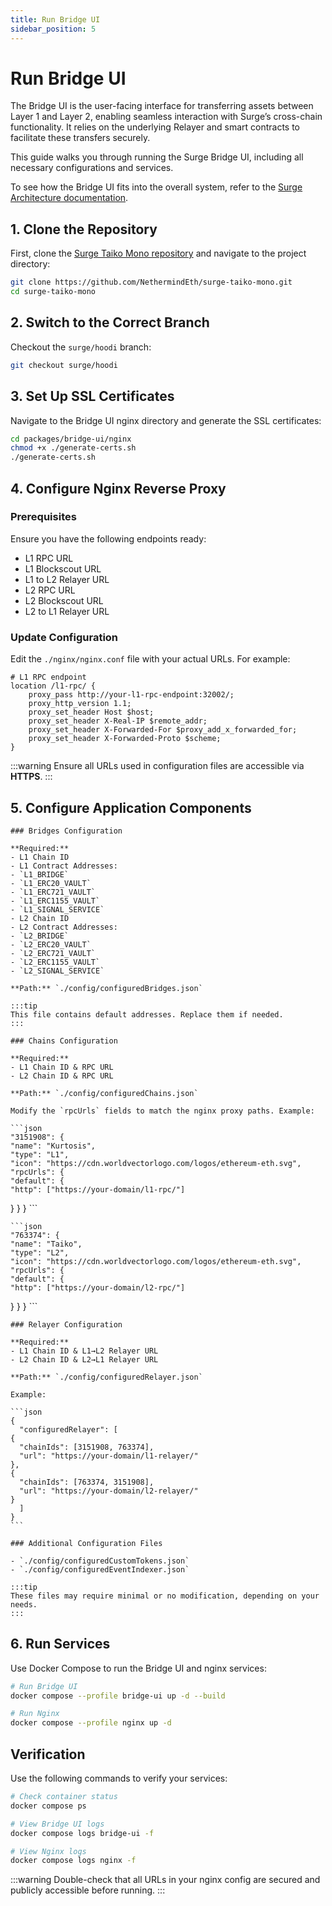 ```yaml
---
title: Run Bridge UI
sidebar_position: 5
---
```



# Run Bridge UI

The Bridge UI is the user-facing interface for transferring assets between Layer 1 and Layer 2, enabling seamless interaction with Surge’s cross-chain functionality. It relies on the underlying Relayer and smart contracts to facilitate these transfers securely.

This guide walks you through running the Surge Bridge UI, including all necessary configurations and services.

To see how the Bridge UI fits into the overall system, refer to the [Surge Architecture documentation](/docs/about/architecture).

## 1. Clone the Repository

First, clone the [Surge Taiko Mono repository](https://github.com/NethermindEth/surge-taiko-mono) and navigate to the project directory:

```bash
git clone https://github.com/NethermindEth/surge-taiko-mono.git
cd surge-taiko-mono
```

## 2. Switch to the Correct Branch

Checkout the `surge/hoodi` branch:

```bash
git checkout surge/hoodi
```

## 3. Set Up SSL Certificates

Navigate to the Bridge UI nginx directory and generate the SSL certificates:

```bash
cd packages/bridge-ui/nginx
chmod +x ./generate-certs.sh
./generate-certs.sh
```

## 4. Configure Nginx Reverse Proxy

### Prerequisites
Ensure you have the following endpoints ready:
- L1 RPC URL
- L1 Blockscout URL
- L1 to L2 Relayer URL
- L2 RPC URL
- L2 Blockscout URL
- L2 to L1 Relayer URL

### Update Configuration

Edit the `./nginx/nginx.conf` file with your actual URLs. For example:

```nginx
# L1 RPC endpoint
location /l1-rpc/ {
    proxy_pass http://your-l1-rpc-endpoint:32002/;
    proxy_http_version 1.1;
    proxy_set_header Host $host;
    proxy_set_header X-Real-IP $remote_addr;
    proxy_set_header X-Forwarded-For $proxy_add_x_forwarded_for;
    proxy_set_header X-Forwarded-Proto $scheme;
}
```

:::warning
Ensure all URLs used in configuration files are accessible via **HTTPS**.
:::

## 5. Configure Application Components

<Tabs>
  <TabItem value="bridges" label="Bridges" default>

    ### Bridges Configuration

    **Required:**
    - L1 Chain ID
    - L1 Contract Addresses:
    - `L1_BRIDGE`
    - `L1_ERC20_VAULT`
    - `L1_ERC721_VAULT`
    - `L1_ERC1155_VAULT`
    - `L1_SIGNAL_SERVICE`
    - L2 Chain ID
    - L2 Contract Addresses:
    - `L2_BRIDGE`
    - `L2_ERC20_VAULT`
    - `L2_ERC721_VAULT`
    - `L2_ERC1155_VAULT`
    - `L2_SIGNAL_SERVICE`

    **Path:** `./config/configuredBridges.json`

    :::tip
    This file contains default addresses. Replace them if needed.
    :::

  </TabItem>

  <TabItem value="chains" label="Chains">

    ### Chains Configuration

    **Required:**
    - L1 Chain ID & RPC URL
    - L2 Chain ID & RPC URL

    **Path:** `./config/configuredChains.json`

    Modify the `rpcUrls` fields to match the nginx proxy paths. Example:

    ```json
    "3151908": {
    "name": "Kurtosis",
    "type": "L1",
    "icon": "https://cdn.worldvectorlogo.com/logos/ethereum-eth.svg",
    "rpcUrls": {
    "default": {
    "http": ["https://your-domain/l1-rpc/"]
  }
  }
  }
    ```

    ```json
    "763374": {
    "name": "Taiko",
    "type": "L2",
    "icon": "https://cdn.worldvectorlogo.com/logos/ethereum-eth.svg",
    "rpcUrls": {
    "default": {
    "http": ["https://your-domain/l2-rpc/"]
  }
  }
  }
    ```

  </TabItem>

  <TabItem value="relayer" label="Relayer">

    ### Relayer Configuration

    **Required:**
    - L1 Chain ID & L1→L2 Relayer URL
    - L2 Chain ID & L2→L1 Relayer URL

    **Path:** `./config/configuredRelayer.json`

    Example:

    ```json
    {
      "configuredRelayer": [
    {
      "chainIds": [3151908, 763374],
      "url": "https://your-domain/l1-relayer/"
    },
    {
      "chainIds": [763374, 3151908],
      "url": "https://your-domain/l2-relayer/"
    }
      ]
    }
    ```

  </TabItem>

  <TabItem value="other" label="Additional Configs">

    ### Additional Configuration Files

    - `./config/configuredCustomTokens.json`
    - `./config/configuredEventIndexer.json`

    :::tip
    These files may require minimal or no modification, depending on your needs.
    :::

  </TabItem>
</Tabs>

## 6. Run Services

Use Docker Compose to run the Bridge UI and nginx services:

```bash
# Run Bridge UI
docker compose --profile bridge-ui up -d --build

# Run Nginx
docker compose --profile nginx up -d
```

## Verification

Use the following commands to verify your services:

```bash
# Check container status
docker compose ps

# View Bridge UI logs
docker compose logs bridge-ui -f

# View Nginx logs
docker compose logs nginx -f
```

:::warning
Double-check that all URLs in your nginx config are secured and publicly accessible before running.
:::

